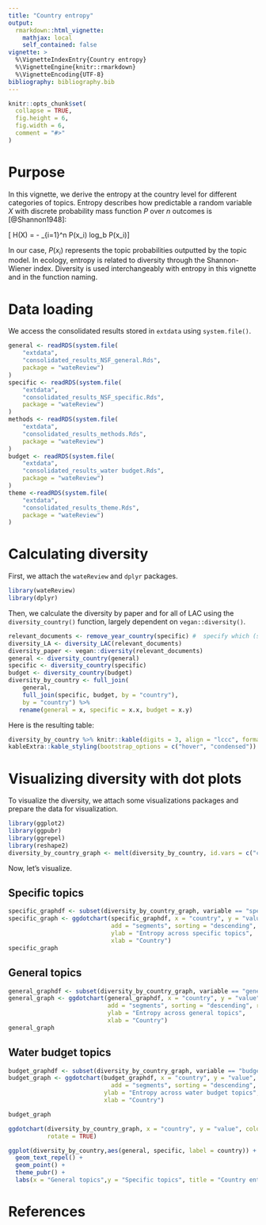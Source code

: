 ```yaml
---
title: "Country entropy"
output: 
  rmarkdown::html_vignette:
    mathjax: local
    self_contained: false
vignette: >
  %\VignetteIndexEntry{Country entropy}
  %\VignetteEngine{knitr::rmarkdown}
  %\VignetteEncoding{UTF-8}
bibliography: bibliography.bib
---
```



```r
knitr::opts_chunk$set(
  collapse = TRUE,
  fig.height = 6,
  fig.width = 6, 
  comment = "#>"
)
```


# Purpose

In this vignette, we derive the entropy at the country level for different categories of topics.
Entropy describes how predictable a random variable $X$ with discrete probability mass function $P$ over $n$ outcomes is [@Shannon1948]:

\[ H(X) = - \sum_{i=1}^n P(x_i) log_b P(x_i)\]

In our case, $P(x_i)$ represents the topic probabilities outputted by the topic model.
In ecology, entropy is related to diversity through the Shannon-Wiener index.
Diversity is used interchangeably with entropy in this vignette and in the function naming.

# Data loading

We access the consolidated results stored in `extdata` using `system.file()`.

```r
general <- readRDS(system.file(
    "extdata",
    "consolidated_results_NSF_general.Rds",
    package = "wateReview")
)
specific <- readRDS(system.file(
    "extdata",
    "consolidated_results_NSF_specific.Rds",
    package = "wateReview")
)
methods <- readRDS(system.file(
    "extdata",
    "consolidated_results_methods.Rds",
    package = "wateReview")
)
budget <- readRDS(system.file(
    "extdata",
    "consolidated_results_water budget.Rds",
    package = "wateReview")
)
theme <-readRDS(system.file(
    "extdata",
    "consolidated_results_theme.Rds",
    package = "wateReview")
)
```

# Calculating diversity

First, we attach the `wateReview` and `dplyr` packages.

```r
library(wateReview)
library(dplyr)
```

Then, we calculate the diversity by paper and for all of LAC using the `diversity_country()` function, largely dependent on `vegan::diversity()`.

```r
relevant_documents <- remove_year_country(specific) #  specify which (species group)
diversity_LA <- diversity_LAC(relevant_documents)
diversity_paper <- vegan::diversity(relevant_documents)
general <- diversity_country(general)
specific <- diversity_country(specific)
budget <- diversity_country(budget)
diversity_by_country <- full_join(
    general, 
    full_join(specific, budget, by = "country"), 
    by = "country") %>%
   rename(general = x, specific = x.x, budget = x.y)
```

Here is the resulting table:

```r
diversity_by_country %>% knitr::kable(digits = 3, align = "lccc", format = "html", caption = "Country entropy for general, specific and water budget topics") %>%
kableExtra::kable_styling(bootstrap_options = c("hover", "condensed"))
```

# Visualizing diversity with dot plots

To visualize the diversity, we attach some visualizations packages and prepare the data for visualization.

```r
library(ggplot2)
library(ggpubr)
library(ggrepel)
library(reshape2)
diversity_by_country_graph <- melt(diversity_by_country, id.vars = c("country"))
```

Now, let's visualize.

## Specific topics

```r
specific_graphdf <- subset(diversity_by_country_graph, variable == "specific")
specific_graph <- ggdotchart(specific_graphdf, x = "country", y = "value", #add color = cluster
                             add = "segments", sorting = "descending", rotate = TRUE, 
                             ylab = "Entropy across specific topics",
                             xlab = "Country")
specific_graph
```

## General topics

```r
general_graphdf <- subset(diversity_by_country_graph, variable == "general")
general_graph <- ggdotchart(general_graphdf, x = "country", y = "value", #add color = cluster
                            add = "segments", sorting = "descending", rotate = TRUE,
                            ylab = "Entropy across general topics",
                            xlab = "Country")
general_graph
```

## Water budget topics

```r
budget_graphdf <- subset(diversity_by_country_graph, variable == "budget")
budget_graph <- ggdotchart(budget_graphdf, x = "country", y = "value", #add color = cluster
                             add = "segments", sorting = "descending", rotate = TRUE,
                           ylab = "Entropy across water budget topics",
                           xlab = "Country")

budget_graph
```


```r
ggdotchart(diversity_by_country_graph, x = "country", y = "value", color = "variable",
           rotate = TRUE)

ggplot(diversity_by_country,aes(general, specific, label = country)) +
  geom_text_repel() +
  geom_point() +
  theme_pubr() +
  labs(x = "General topics",y = "Specific topics", title = "Country entropy")
```

# References